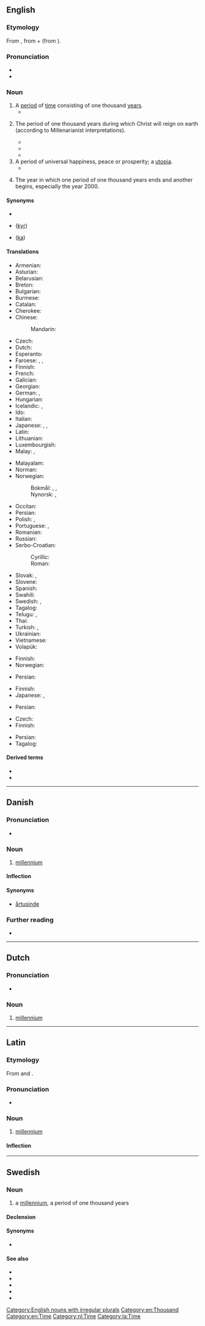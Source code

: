 {{also|Millennium}}
==English==

===Etymology===
From {{der|en|LL|millennium}}, from {{etyl|la|en}} {{m|la|mīlle||thousand}} + {{m|la|-ennium}} (from {{m|la|annus||year}}).

===Pronunciation===
* {{IPA|/mɪˈlɛnɪəm/|lang=en}}
* {{audio|En-uk-millennium.oga|Audio (UK)|lang=en}}

===Noun===
{{en-noun|millennia|millenniums}}

# A [[period]] of [[time]] consisting of one thousand [[year]]s.
#* {{quote-news|date=24 March 2013|author=Dan Pearson|work=The Guardian|passage=Magnolias are some of the most primitive of our flowering trees, and fossils dating back '''millennia''' prove that they have had little need to evolve.}}
# {{lb|en|Christianity}} The period of one thousand years during which Christ will reign on earth (according to Millenarianist interpretations).
#* {{quote-book|year=1911|author={{w|Saki}}|chapter=Tobermory|title=The Chronicles of Clovis|passage=An archangel ecstatically proclaiming the '''Millennium''', and then finding that it clashed unpardonably with Henley and would have to be indefinitely postponed, could hardly have felt more crestfallen than Cornelius Appin at the reception of his wonderful achievement.}}
#* {{quote-book|year=1971|author={{w|Keith Thomas (historian)|Keith Thomas}}|title=Religion and the Decline of Magic|publisher=Folio Society|year_published=2012|page=137|passage=the end of the world would be heralded by a series of spectacular and symbolic events […]. According to most commentators, this '''millennium''' had already begun.}}
#* {{quote-book|year=2011|author={{w|Norman Davies}}|title=Vanished Kingdoms|publisher=Penguin|year_published=2012|page=117|passage=Conrad's later years unfolded in the shadow of the coming '''Millennium''', when the end of the world was forecast.}}
# A period of universal happiness, peace or prosperity; a [[utopia]].
#* {{quote-book|year=1902|author={{w|William James}}|title=The Varieties of Religious Experience|publisher=Folio Society|year_published=2008|page=318|passage=But the aggressive members of society are always tending to become bullies, robbers, and swindlers; and no one believes that such a state of things as we now live in is the '''millennium'''.}}
# {{lb|en|with definite article}} The year in which one period of one thousand years ends and another begins, especially the year 2000.

====Synonyms====
* {{l|en|yearthousand}}
* {{l|en|kiloyear}} ([[kyr]])
* {{l|en|kiloannum}} ([[ka]])

====Translations====
{{trans-top|thousand-year period}}
* Armenian: {{t+|hy|հազարամյակ}}
* Asturian: {{t|ast|mileniu|m}}
* Belarusian: {{t|be|тысячаго́ддзе|n|sc=Cyrl}}
* Breton: {{t+|br|milved|m}}
* Bulgarian: {{t|bg|хилядоле́тие|n|sc=Cyrl}}
* Burmese: {{t|my|ထောင်စုနှစ်}}
* Catalan: {{t|ca|mil·lenni|m}}
* Cherokee: {{t|chr|ᎠᎦᏴᎵ ᏧᏕᏘᏗ}}
* Chinese:
*: Mandarin: {{t+|cmn|千年|tr=qiānnián|sc=Hani}}
* Czech: {{t+|cs|tisíciletí|n}}
* Dutch: {{t+|nl|millennium}}
* Esperanto: {{t|eo|jarmilo}}
* Faroese: {{t|fo|ártúsund|n}}, {{t|fo|túsundár|n}}, {{t|fo|túsundáraskeið|n}}
* Finnish: {{t+|fi|vuosituhat}}
* French: {{t+|fr|millénaire|m}}
* Galician: {{t|gl|milenio|m}}
* Georgian: {{t|ka|ათასწლეული|sc=Geor}}
* German: {{t+|de|Jahrtausend|n}}, {{t+|de|Millennium|n}}
* Hungarian: {{t+|hu|évezred}}
* Icelandic: {{t+|is|árþúsund|n}}, {{t|is|þúsöld|f}}
* Ido: {{t|io|yarmilo}}
* Italian: {{t+|it|millennio|m}}
* Japanese: {{t|ja|千年間|tr=sennenkan}}, {{t|ja|千年期|tr=sennenki}}, {{t+|ja|千年紀|tr=sennenki}}
* Latin: {{t|la|millennium|n}}
* Lithuanian: {{t+|lt|tūkstantmetis|m}}
* Luxembourgish: {{t|lb|Joerdausend|n}}
* Malay: {{t+|ms|alaf}}, {{t|ms|milenium}}
{{trans-mid}}
* Malayalam: {{t|ml|സഹസ്രാബ്ദം|sc=Mlym}}
* Norman: {{t|nrf|millénaire|m}} {{qualifier|continental Normandy; Jersey: ''millénaithe''}}
* Norwegian:
*: Bokmål: {{t+|nb|årtusen|n}}, {{t+|nb|millennium|n}}, {{t+|nb|tusenår|n}}
*: Nynorsk: {{t|nn|millennium|n}}, {{t|nn|tusenår|n}}
* Occitan: {{t|oc|millenari|m}}
* Persian: {{t+|fa|هزاره|tr=hezâreh|sc=fa-Arab}}
* Polish: {{t+|pl|tysiąclecie}}, {{t+|pl|milenium|n}}
* Portuguese: {{t+|pt|milénio|m}}, {{t+|pt|milênio}}
* Romanian: {{t+|ro|mileniu|n}}
* Russian: {{t+|ru|тысячеле́тие|n}}
* Serbo-Croatian:
*: Cyrillic: {{t|sh|тисућлеће|n}}
*: Roman: {{t|sh|tisućleće|n}}
* Slovak: {{t|sk|tisícročie|n}}, {{t|sk|milénium|m}}
* Slovene: {{t+|sl|tisočletje|n}}
* Spanish: {{t+|es|milenio|m}}
* Swahili: {{t|sw|milenia}}
* Swedish: {{t+|sv|årtusende}}, {{t+|sv|millennium}}
* Tagalog: {{t|tl|libuntaon}}
* Telugu: {{t+|te|సహస్రాబ్ది|sc=Telu}}, {{t|te|వెయ్యేళ్ళు|sc=Telu}}
* Thai: {{t+|th|สหัสวรรษ}}
* Turkish: {{t+|tr|milenyum}}, {{t+|tr|binyıl}}
* Ukrainian: {{t|uk|тисячелі́ття|n}}
* Vietnamese: {{t+|vi|thiên niên kỷ}}
* Volapük: {{t+|vo|milyel}}
{{trans-bottom}}

{{trans-top|Christianity: the 1000 year reign of Christ}}
* Finnish: {{t+|fi|tuhatvuotinen valtakunta}}
* Norwegian: {{t+|no|millennium}}
{{trans-mid}}
* Persian: {{t|fa|هزاره‌ی حکومت عیسی بر جهان|sc=fa-Arab}}
{{trans-bottom}}

{{trans-top|period of universal happiness}}
* Finnish: {{t+|fi|tuhatvuotinen valtakunta}}
* Japanese: {{t|ja|至福千年}}, {{t|ja|千年王国}}
{{trans-mid}}
* Persian: {{t|fa|دوران طلایی|tr=doran tala'ei|sc=fa-Arab}}
{{trans-bottom}}

{{trans-top|year when a period of 1000 years ends and another begins}}
* Czech: {{t+|cs|milénium|n}}
* Finnish: {{t+|fi|millennium}}
{{trans-mid}}
* Persian: {{t|fa|هزاره‌ی سوم|tr=hezaareye sevvom|sc=fa-Arab}}
* Tagalog: {{t|tl|libuntaon}}
{{trans-bottom}}

====Derived terms====
* {{l|en|millennial}}
* {{l|en|millennium bug}}

[[Category:English nouns with irregular plurals]]
[[Category:en:Thousand]]
[[Category:en:Time]]

----

==Danish==

===Pronunciation===
* {{IPA|/milɛniɔm/|[miˈlɛnˀiɔm]|lang=da}}

===Noun===
{{da-noun|stem=millennie|t|r}}

# [[millennium#English|millennium]]

====Inflection====
{{da-noun-infl|stem=millennie|t|r}}

====Synonyms====
* [[årtusinde]]

===Further reading===
* {{pedialite|lang=da}}

----

==Dutch==
{{wikipedia|lang=nl}}

===Pronunciation===
* {{audio|Nl-millennium.ogg|Audio|lang=nl}}

===Noun===
{{nl-noun|n|millennia|milleniumtje}}

# [[#English|millennium]]

[[Category:nl:Time]]

----

==Latin==
{{wikipedia|lang=la}}

===Etymology===
From {{m|la|mīlle}} and {{m|la|annus}}.

===Pronunciation===
* {{la-IPA|mīllennium}}

===Noun===
{{la-noun|mīllennium|mīllenniī|n|second}}

# [[#English|millennium]]

====Inflection====
{{la-decl-2nd-N|mīllenni}}

[[Category:la:Time]]

----

==Swedish==

===Noun===
{{sv-noun|n}}

# a [[#English|millennium]], a period of one thousand years

====Declension====
{{sv-infl-noun-n-r|2=millennie}}

====Synonyms====
* {{l|sv|årtusende}}

====See also====
* {{l|sv|år}}
* {{l|sv|århundrade}}
* {{l|sv|årtionde}}
* {{l|sv|decennium}}
* {{l|sv|sekel}}